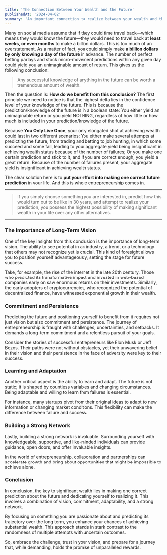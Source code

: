 ```yaml
---
title: 'The Connection Between Your Wealth and the Future'
publishedAt: '2024-04-02'
summary: 'An important connection to realize between your wealth and the future.'
---
```


Many on social media assume that if they could time travel back—which means they would know the future—they would need to travel back at **least weeks, or even months** to make a billion dollars. This is too much of an overstatement. As a matter of fact, you could simply make **a billion dollars by only knowing a day of the future** in advance. The number of perfect betting parlays and stock micro-movement predictions within any given day could yield you an unimaginable amount of return. This gives us the following conclusion:

> Any successful knowledge of anything in the future can be worth a tremendous amount of wealth.

Then the question is: **How do we benefit from this conclusion?** The first principle we need to notice is that the highest delta lies in the confidence level of your knowledge of the future. This is because the prediction/knowledge of the future is in a boolean state: You either yield an unimaginable return or you yield NOTHING, regardless of how little or how much is included in your prediction/knowledge of the future.

Because **You Only Live Once**, your only elongated shot at achieving wealth could last in two different scenarios: You either make several attempts at predicting the future, from trading and betting to job hunting, in which some succeed and some fail, leading to your aggregate yield being insignificant in achieving wealth status because of the number of failures; Or you make one certain prediction and stick to it, and if you are correct enough, you yield a great return. Because of the number of failures present, your aggregate yield is insignificant in achieving wealth status.

The clear solution here is to **put your effort into making one correct future prediction** in your life. And this is where entrepreneurship comes in.

---

> If you simply choose something you are interested in, predict how this would turn out to be like in 30 years, and attempt to realize your prediction, you possess the highest possibility of making significant wealth in your life over any other alternatives.

---

### The Importance of Long-Term Vision

One of the key insights from this conclusion is the importance of long-term vision. The ability to see potential in an industry, a trend, or a technology that others may not recognize yet is crucial. This kind of foresight allows you to position yourself advantageously, setting the stage for future success. 

Take, for example, the rise of the internet in the late 20th century. Those who predicted its transformative impact and invested in web-based companies early on saw enormous returns on their investments. Similarly, the early adopters of cryptocurrencies, who recognized the potential of decentralized finance, have witnessed exponential growth in their wealth.

### Commitment and Persistence

Predicting the future and positioning yourself to benefit from it requires not just vision but also commitment and persistence. The journey of entrepreneurship is fraught with challenges, uncertainties, and setbacks. It demands a long-term commitment and a relentless pursuit of your goals. 

Consider the stories of successful entrepreneurs like Elon Musk or Jeff Bezos. Their paths were not without obstacles, yet their unwavering belief in their vision and their persistence in the face of adversity were key to their success. 

### Learning and Adaptation

Another critical aspect is the ability to learn and adapt. The future is not static; it is shaped by countless variables and changing circumstances. Being adaptable and willing to learn from failures is essential. 

For instance, many startups pivot from their original ideas to adapt to new information or changing market conditions. This flexibility can make the difference between failure and success. 

### Building a Strong Network

Lastly, building a strong network is invaluable. Surrounding yourself with knowledgeable, supportive, and like-minded individuals can provide guidance, open doors, and offer invaluable insights. 

In the world of entrepreneurship, collaboration and partnerships can accelerate growth and bring about opportunities that might be impossible to achieve alone. 

### Conclusion

In conclusion, the key to significant wealth lies in making one correct prediction about the future and dedicating yourself to realizing it. This involves a combination of vision, commitment, adaptability, and a strong network. 

By focusing on something you are passionate about and predicting its trajectory over the long term, you enhance your chances of achieving substantial wealth. This approach stands in stark contrast to the randomness of multiple attempts with uncertain outcomes. 

So, embrace the challenge, trust in your vision, and prepare for a journey that, while demanding, holds the promise of unparalleled rewards.
